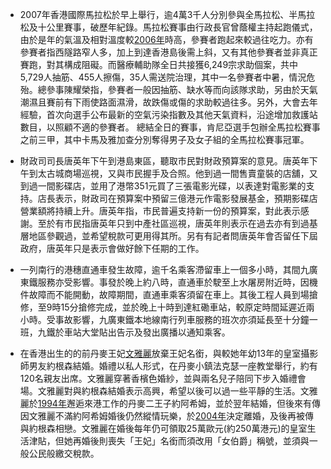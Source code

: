 *2007年香港國際馬拉松於早上舉行，逾4萬3千人分別參與全馬拉松、半馬拉松及十公里賽事，破歷年紀錄。馬拉松賽事由行政長官曾蔭權主持起跑儀式，由於是年的氣溫及相對溫度較[[2006年|2006年]]時高，參賽者跑起來較過往吃力。亦有參賽者指西隧路窄人多，加上到達香港島後需上斜，又有其他參賽者並非真正賽跑，對其構成阻礙。而醫療輔助隊全日共接獲6,249宗求助個案，共中5,729人抽筋、455人擦傷，35人需送院治理，其中一名參賽者中暑，情況危殆。總參事陳耀榮指，參賽者一般因抽筋、缺水等而向該隊求助，另由於天氣潮濕且賽前有下雨使路面濕滑，故跌傷或傷的求助較過往多。另外，大會去年經驗，首次向選手公布最新的空氣污染指數及其他天氣資料，沿途增加救護站數目，以照顧不適的參賽者。 總結全日的賽事，肯尼亞選手包辦全馬拉松賽事之前三甲，其中卡馬及雅加查分別奪得男子及女子組的全馬拉松賽事冠軍。

*財政司司長唐英年下午到港島東區，聽取市民對財政預算案的意見。唐英年下午到太古城商場巡視，又與市民握手及合照。他到過一間售賣童裝的店舖，又到過一間影碟店，並用了港幣351元買了三張電影光碟，以表達對電影業的支持。店長表示，財政司在預算案中預留三億港元作電影發展基金，預期影碟店營業額將持續上升。唐英年指，市民普遍支持新一份的預算案，對此表示感謝。至於有市民指唐英年只到中產社區巡視，唐英年則表示在過去亦有到過基層地區參觀過，並希望稅款可更用得其所。另有有記者問唐英年會否留任下屆政府，唐英年只是表示會做好餘下任期的工作。 

*一列南行的港穗直通車發生故障，逾千名乘客滯留車上一個多小時，其間九廣東鐵服務亦受影響。事發於晚上約八時，直通車於駛至上水屠房附近時，因機件故障而不能開動，故障期間，直通車乘客須留在車上。其後工程人員到場搶修，至9時15分搶修完成，並於晚上十時到達紅磡車站，較原定時間延遲近兩小時。受事故影響，九廣東鐵本地線南行列車服務的班次亦須延長至十分鐘一班，九鐵於車站大堂貼出告示及發出廣播以通知乘客。

*在香港出生的的前丹麥王妃[[文雅麗|文雅麗]]放棄王妃名銜，與較她年幼13年的皇室攝影師男友約根森結婚。婚禮以私人形式，在丹麥小鎮法克瑟一座教堂舉行，約有120名親友出席。文雅麗穿著香檳色婚紗，並與兩名兒子陪同下步入婚禮會場。文雅麗對與約根森結婚表示高興，希望以後可以過一些平靜的生活。文雅麗於[[1994年|1994年]]邂逅來港工作的丹麥二王子約阿希姆，並於翌年結婚，但後來有傳因文雅麗不滿約阿希姆婚後仍然縱情玩樂，於[[2004年|2004年]]決定離婚，及後再被傳與約根森相戀。文雅麗在婚後每年仍可領取25萬歐元(約250萬港元)的皇室生活津貼，但她再婚後則喪失「王妃」名銜而須改用「女伯爵」稱號，並須與一般公民般繳交稅款。